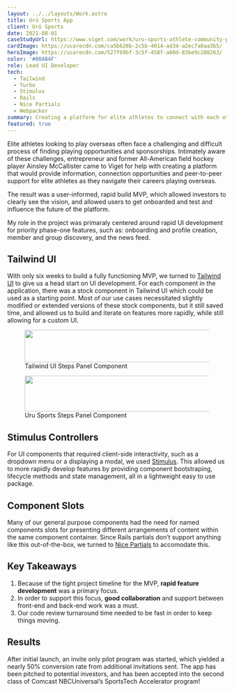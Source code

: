 ```yaml
---
layout: ../../layouts/Work.astro
title: Urū Sports App
client: Urū Sports
date: 2021-08-01
caseStudyUrl: https://www.viget.com/work/uru-sports-athlete-community-platform/
cardImage: https://ucarecdn.com/ca5b626b-2c5b-4014-ad34-a2ec7a8aa3b5/
heroImage: https://ucarecdn.com/527f69bf-3c5f-458f-a60d-83be9c208263/
color: '#00A84F'
role: Lead UI Developer
tech:
  - Tailwind
  - Turbo
  - Stimulus
  - Rails
  - Nice Partials
  - Webpacker
summary: Creating a platform for elite athletes to connect with each other and maximize the impact of their network.
featured: true
---
```


Elite athletes looking to play overseas often face a challenging and difficult process of finding playing opportunities and sponsorships. Intimately aware of these challenges, entrepreneur and former All-American field hockey player Ainsley McCallister came to Viget for help with creating a platform that would provide information, connection opportunities and peer-to-peer support for elite athletes as they navigate their careers playing overseas.

The result was a user-informed, rapid build MVP, which allowed investors to clearly see the vision, and allowed users to get onboarded and test and influence the future of the platform.

My role in the project was primaraly centered around rapid UI development for priority phase-one features, such as: onboarding and profile creation, member and group discovery, and the news feed.

## Tailwind UI

With only six weeks to build a fully functioning MVP, we turned to [Tailwind UI](https://tailwindui.com/) to give us a head start on UI development. For each component in the application, there was a stock component in Tailwind UI which could be used as a starting point. Most of our use cases necessitated slightly modified or extended versions of these stock components, but it still saved time, and allowed us to build and iterate on features more rapidly, while still allowing for a custom UI.

<figure>
  <img src="https://ucarecdn.com/0b7fdf49-90eb-4a10-948e-82883008a823/" width="1180" height="74" />
  <figcaption>
    Tailwind UI Steps Panel Component
  </figcaption>
</figure>

<figure>
  <img src="https://ucarecdn.com/1f6d412e-2034-4949-b889-5f05caf4983a/" width="1216" height="82" />
  <figcaption>
    Uru Sports Steps Panel Component
  </figcaption>
</figure>

## Stimulus Controllers

For UI components that required client-side interactivity, such as a dropdown menu or a displaying a modal, we used [Stimulus](https://stimulus.hotwired.dev/). This allowed us to more rapidly develop features by providing component bootstraping, lifecycle methods and state management, all in a lightweight easy to use package.

<Embed url="https://stackblitz.com/edit/vitejs-vite-tnmt6x?embed=1&file=src/controllers/add_post_controller.js" />

## Component Slots

Many of our general purpose components had the need for named components slots for presenting different arrangements of content within the same component container. Since Rails partials don’t support anything like this out-of-the-box, we turned to [Nice Partials](https://github.com/bullet-train-co/nice_partials) to accomodate this.

## Key Takeaways

1. Because of the tight project timeline for the MVP, **rapid feature development** was a primary focus.
1. In order to support this focus, **good collaboration** and support between front-end and back-end work was a must.
1. Our code review turnaround time needed to be fast in order to keep things moving.

## Results

After initial launch, an invite only pilot program was started, which yielded a nearly 50% conversion rate from additional invitations sent. The app has been pitched to potential investors, and has been accepted into the second class of Comcast NBCUniversal’s SportsTech Accelerator program!
